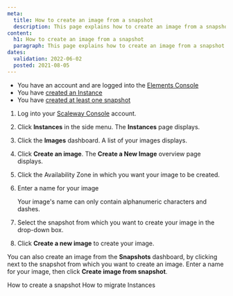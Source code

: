 ```yaml
---
meta:
  title: How to create an image from a snapshot
  description: This page explains how to create an image from a snapshot
content:
  h1: How to create an image from a snapshot
  paragraph: This page explains how to create an image from a snapshot
dates:
  validation: 2022-06-02
  posted: 2021-08-05
---
```


<Message type="requirement">

  - You have an account and are logged into the [Elements Console](https://console.scaleway.com/)
  - You have [created an Instance](/compute/instances/how-to/create-an-instance/) 
  - You have [created at least one snapshot](/compute/instances/how-to/create-a-snapshot/)

</Message>


1. Log into your [Scaleway Console](https://console.scaleway.com/) account. 
2. Click **Instances** in the side menu. The **Instances** page displays. 

    <Lightbox src="scaleway_instances_overview.webp" alt="" />
3. Click the **Images** dashboard. A list of your images displays. 

    <Lightbox src="scaleway_list_images.webp" alt="" />
4. Click **Create an image**. The **Create a New Image** overview page displays. 

    <Lightbox src="scaleway_create_an_image.webp" alt="" />
5. Click the Availability Zone in which you want your image to be created. 
6. Enter a name for your image 

    <Message type="note">

    Your image's name can only contain alphanumeric characters and dashes.

    </Message>
     
7. Select the snapshot from which you want to create your image in the drop-down box. 
8. Click **Create a new image** to create your image. 

    <Lightbox src="scaleway_last_button.webp" alt="" />


<Message type="tip">

You can also create an image from the **Snapshots** dashboard, by clicking <Icon name="more"/> next to the snapshot from which you want to create an image. Enter a name for your image, then click **Create image from snapshot**. 

<Lightbox src="scaleway_createimg_snapshot.webp" alt="" />

</Message>



<Navigation title="See Also">
  <PreviousButton to="/compute/instances/how-to/create-a-snapshot/">How to create a snapshot</PreviousButton>
  <NextButton to="/compute/instances/how-to/migrate-instances/">How to migrate Instances</NextButton>
</Navigation>



